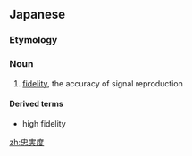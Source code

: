 ==Japanese==
{{ja-kanjitab|ちゅう|じつ|ど|yomi=on}}

===Etymology===
{{suffix|忠実|度|lang=ja|sort=ちゅうじつど}}

===Noun===
{{ja-noun|ちゅうじつど}}
# {{lb|ja|television|electronics|sort=ちゅうじつど}} [[fidelity]], the accuracy of signal reproduction

====Derived terms====
* {{ja-def|高忠実度}} high fidelity

[[zh:忠実度]]